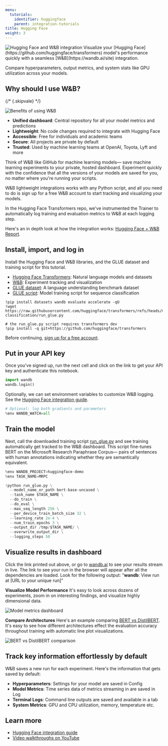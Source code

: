 ```yaml
---
menu:
  tutorials:
    identifier: huggingface
    parent: integration-tutorials
title: Hugging Face
weight: 3
---
```

<Frame>
    <img src="/images/tutorials/huggingface.png" alt="Hugging Face and W&B integration"  />
</Frame>

<Card title="Try in Colab" href="https://colab.research.google.com/github/wandb/examples/blob/master/colabs/huggingface/Huggingface_wandb.ipynb" icon="python"/>
Visualize your [Hugging Face](https://github.com/huggingface/transformers) model's performance quickly with a seamless [W&B](https://wandb.ai/site) integration.

Compare hyperparameters, output metrics, and system stats like GPU utilization across your models. 

## Why should I use W&B?
{/* {.skipvale} */}

<Frame>
    <img src="/images/tutorials/huggingface-why.png" alt="Benefits of using W&B"  />
</Frame>

- **Unified dashboard**: Central repository for all your model metrics and predictions
- **Lightweight**: No code changes required to integrate with Hugging Face
- **Accessible**: Free for individuals and academic teams
- **Secure**: All projects are private by default
- **Trusted**: Used by machine learning teams at OpenAI, Toyota, Lyft and more

Think of W&B like GitHub for machine learning models— save machine learning experiments to your private, hosted dashboard. Experiment quickly with the confidence that all the versions of your models are saved for you, no matter where you're running your scripts.

W&B lightweight integrations works with any Python script, and all you need to do is sign up for a free W&B account to start tracking and visualizing your models.

In the Hugging Face Transformers repo, we've instrumented the Trainer to automatically log training and evaluation metrics to W&B at each logging step.

Here's an in depth look at how the integration works: [Hugging Face + W&B Report](https://app.wandb.ai/jxmorris12/huggingface-demo/reports/Train-a-model-with-Hugging-Face-and-Weights-%26-Biases--VmlldzoxMDE2MTU).

## Install, import, and log in



Install the Hugging Face and W&B libraries, and the GLUE dataset and training script for this tutorial.
- [Hugging Face Transformers](https://github.com/huggingface/transformers): Natural language models and datasets
- [W&B](/): Experiment tracking and visualization
- [GLUE dataset](https://gluebenchmark.com/): A language understanding benchmark dataset
- [GLUE script](https://raw.githubusercontent.com/huggingface/transformers/refs/heads/main/examples/pytorch/text-classification/run_glue.py): Model training script for sequence classification


```notebook
!pip install datasets wandb evaluate accelerate -qU
!wget https://raw.githubusercontent.com/huggingface/transformers/refs/heads/main/examples/pytorch/text-classification/run_glue.py
```


```notebook
# the run_glue.py script requires transformers dev
!pip install -q git+https://github.com/huggingface/transformers
```

Before continuing, [sign up for a free account](https://app.wandb.ai/login?signup=true).

## Put in your API key

Once you've signed up, run the next cell and click on the link to get your API key and authenticate this notebook.


```python
import wandb
wandb.login()
```

Optionally, we can set environment variables to customize W&B logging. See the [Hugging Face integration guide](/guides/integrations/huggingface/).


```python
# Optional: log both gradients and parameters
%env WANDB_WATCH=all
```

## Train the model
Next, call the downloaded training script [run_glue.py](https://huggingface.co/transformers/examples.html#glue) and see training automatically get tracked to the W&B dashboard. This script fine-tunes BERT on the Microsoft Research Paraphrase Corpus— pairs of sentences with human annotations indicating whether they are semantically equivalent.


```python
%env WANDB_PROJECT=huggingface-demo
%env TASK_NAME=MRPC

!python run_glue.py \
  --model_name_or_path bert-base-uncased \
  --task_name $TASK_NAME \
  --do_train \
  --do_eval \
  --max_seq_length 256 \
  --per_device_train_batch_size 32 \
  --learning_rate 2e-4 \
  --num_train_epochs 3 \
  --output_dir /tmp/$TASK_NAME/ \
  --overwrite_output_dir \
  --logging_steps 50
```

##  Visualize results in dashboard
Click the link printed out above, or go to [wandb.ai](https://app.wandb.ai) to see your results stream in live. The link to see your run in the browser will appear after all the dependencies are loaded. Look for the following output: "**wandb**: View run at [URL to your unique run]"

**Visualize Model Performance**
It's easy to look across dozens of experiments, zoom in on interesting findings, and visualize highly dimensional data.

<Frame>
    <img src="/images/tutorials/huggingface-visualize.gif" alt="Model metrics dashboard"  />
</Frame>

**Compare Architectures**
Here's an example comparing [BERT vs DistilBERT](https://app.wandb.ai/jack-morris/david-vs-goliath/reports/Does-model-size-matter%3F-Comparing-BERT-and-DistilBERT-using-Sweeps--VmlldzoxMDUxNzU). It's easy to see how different architectures effect the evaluation accuracy throughout training with automatic line plot visualizations.

<Frame>
    <img src="/images/tutorials/huggingface-comparearchitectures.gif" alt="BERT vs DistilBERT comparison"  />
</Frame>

## Track key information effortlessly by default
W&B saves a new run for each experiment. Here's the information that gets saved by default:
- **Hyperparameters**: Settings for your model are saved in Config
- **Model Metrics**: Time series data of metrics streaming in are saved in Log
- **Terminal Logs**: Command line outputs are saved and available in a tab
- **System Metrics**: GPU and CPU utilization, memory, temperature etc.

## Learn more
- [Hugging Face integration guide](/guides/integrations/huggingface)
- [Video walkthroughs on YouTube](http://wandb.me/youtube)
